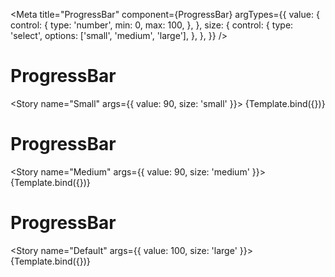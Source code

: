 
<Meta
  title="ProgressBar"
  component={ProgressBar}
  argTypes={{
    value: {
      control: {
        type: 'number',
        min: 0,
        max: 100,
      },
    },
    size: {
      control: {
        type: 'select',
        options: ['small', 'medium', 'large'],
      },
    },
  }}
/>


# ProgressBar

<Story name="Small" args={{ value: 90, size: 'small' }}>
  {Template.bind({})}
</Story>

# ProgressBar

<Story name="Medium" args={{ value: 90, size: 'medium' }}>
  {Template.bind({})}
</Story>

# ProgressBar

<Story name="Default" args={{ value: 100, size: 'large' }}>
  {Template.bind({})}
</Story>
